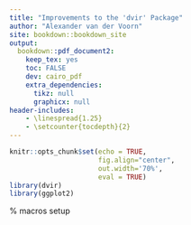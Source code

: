 ---
title: "Improvements to the 'dvir' Package"
author: "Alexander van der Voorn"
site: bookdown::bookdown_site
output: 
  bookdown::pdf_document2:
    keep_tex: yes
    toc: FALSE
    dev: cairo_pdf
    extra_dependencies:
      tikz: null
      graphicx: null
header-includes:
    - \linespread{1.25}
    - \setcounter{tocdepth}{2}
---

```{r setup, include=FALSE}
knitr::opts_chunk$set(echo = TRUE, 
                      fig.align="center", 
                      out.width='70%', 
                      eval = TRUE)
library(dvir)
library(ggplot2)
```

% macros setup
\newcommand*\Tikz{\textup{Ti\textit kZ}}

\begin{center}

\vspace{8cm}
\includegraphics[width=0.2\textwidth]{../Figures/logo.jpg}\\
\vspace{1cm}
Bachelor of Science (Honours)\\
Department of Statistics\\
The University of Auckland\\
New Zealand

\end{center}

\newpage
\tableofcontents

<!---
For cross references, can I use latex referencin commands around code chunks? Could "results=asis" the reference info in code chunk as workaround?
Sections:

references:
References to maybe include (if/where relevant):
• All ‘dvir’ tech reports
• Donald Knuth for TeX
• PGF/TikZ
• R intro
• R base graphics?
• R grid graphics

Appendices


Date?

date: "`r format(Sys.time(), '%d %B, %Y')`"
--->